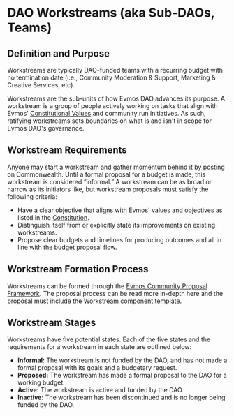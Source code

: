 # DAO Workstreams (aka Sub-DAOs, Teams)

## Definition and Purpose

Workstreams are typically DAO-funded teams with a recurring budget with no termination date (i.e., Community Moderation & Support, Marketing & Creative Services, etc).

Workstreams are the sub-units of how Evmos DAO advances its purpose. A workstream is a group of people actively working on tasks that align with Evmos' [Constitutional Values](/constitution#3-guiding-principles-and-values) and community run initiatives. As such, ratifying workstreams sets boundaries on what is and isn't in scope for Evmos DAO's governance.

## Workstream Requirements

Anyone may start a workstream and gather momentum behind it by posting on Commonwealth. Until a formal proposal for a budget is made, this workstream is considered “informal.” A workstream can be as broad or narrow as its initiators like, but workstream proposals must satisfy the following criteria:

- Have a clear objective that aligns with Evmos' values and objectives as listed in the [Constitution](/constitution).
- Distinguish itself from or explicitly state its improvements on existing workstreams.
- Propose clear budgets and timelines for producing outcomes and all in line with the budget proposal flow.

## Workstream Formation Process

Workstreams can be formed through the [Evmos Community Proposal Framework](/governance/proposals). The proposal process can be read more in-depth here and the proposal must include the [Workstream component template.](/governance/proposals/templates#d-workstreams--special-initiatives)

## Workstream Stages

Workstreams have five potential states. Each of the five states and the requirements for a workstream in each state are outlined below:

- **Informal:** The workstream is not funded by the DAO, and has not made a formal proposal with its goals and a budgetary request.
- **Proposed:** The workstream has made a formal proposal to the DAO for a working budget.
- **Active:** The workstream is active and funded by the DAO. 
- **Inactive:** The workstream has been discontinued and is no longer being funded by the DAO.
